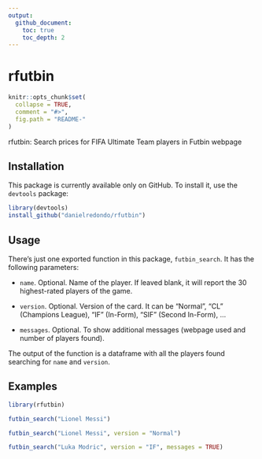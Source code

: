 ```yaml
---
output:
  github_document:
    toc: true
    toc_depth: 2
---
```


rfutbin
=================

```r
knitr::opts_chunk$set(
  collapse = TRUE,
  comment = "#>",
  fig.path = "README-"
)
```

rfutbin: Search prices for FIFA Ultimate Team players in Futbin webpage

## Installation

This package is currently available only on GitHub. To install it, use the
`devtools` package:

```r
library(devtools)
install_github("danielredondo/rfutbin")
```

## Usage

There's just one exported function in this package, `futbin_search`. It has the following parameters:

- `name`. Optional. Name of the player. If leaved blank, it will report the 30 highest-rated players of the game.

- `version`. Optional. Version of the card. It can be "Normal", "CL" (Champions League), "IF" (In-Form), "SIF" (Second In-Form), ...

- `messages`. Optional. To show additional messages (webpage used and number of players found).

The output of the function is a dataframe with all the players found searching for `name` and  `version`.

## Examples

```r
library(rfutbin)
```

```r
futbin_search("Lionel Messi")
```

```r
futbin_search("Lionel Messi", version = "Normal")
```

```r
futbin_search("Luka Modric", version = "IF", messages = TRUE)
```
